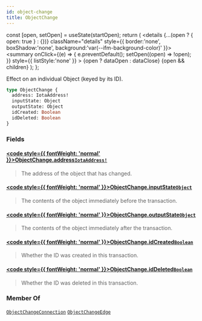 ```yaml
---
id: object-change
title: ObjectChange
---
```









  const [open, setOpen] = useState(startOpen);
  return (
    <details {...(open ? { open: true } : {})} className="details" style={{ border:'none', boxShadow:'none', background:'var(--ifm-background-color)' }}>
      <summary
        onClick={(e) => {
          e.preventDefault();
          setOpen((open) => !open);
        }}
        style={{ listStyle:'none' }}
      >
      {open ? dataOpen : dataClose}
      </summary>
      {open && children}
    </details>
  );
};








Effect on an individual Object (keyed by its ID).


```graphql
type ObjectChange {
  address: IotaAddress!
  inputState: Object
  outputState: Object
  idCreated: Boolean
  idDeleted: Boolean
}
```




### Fields

#### [<code style={{ fontWeight: 'normal' }}>ObjectChange.<b>address</b></code>](#)<Bullet />[`IotaAddress!`](/references/iota-api/iota-graphql/reference/types/scalars/iota-address) <Badge class="badge badge--secondary" text="non-null"/> <Badge class="badge badge--secondary" text="scalar"/> 
> 
> 
> The address of the object that has changed.
> 

#### [<code style={{ fontWeight: 'normal' }}>ObjectChange.<b>inputState</b></code>](#)<Bullet />[`Object`](/references/iota-api/iota-graphql/reference/types/objects/object) <Badge class="badge badge--secondary" text="object"/> 
> 
> 
> The contents of the object immediately before the transaction.
> 

#### [<code style={{ fontWeight: 'normal' }}>ObjectChange.<b>outputState</b></code>](#)<Bullet />[`Object`](/references/iota-api/iota-graphql/reference/types/objects/object) <Badge class="badge badge--secondary" text="object"/> 
> 
> 
> The contents of the object immediately after the transaction.
> 

#### [<code style={{ fontWeight: 'normal' }}>ObjectChange.<b>idCreated</b></code>](#)<Bullet />[`Boolean`](/references/iota-api/iota-graphql/reference/types/scalars/boolean) <Badge class="badge badge--secondary" text="scalar"/> 
> 
> 
> Whether the ID was created in this transaction.
> 

#### [<code style={{ fontWeight: 'normal' }}>ObjectChange.<b>idDeleted</b></code>](#)<Bullet />[`Boolean`](/references/iota-api/iota-graphql/reference/types/scalars/boolean) <Badge class="badge badge--secondary" text="scalar"/> 
> 
> 
> Whether the ID was deleted in this transaction.
> 





### Member Of

[`ObjectChangeConnection`](/references/iota-api/iota-graphql/reference/types/objects/object-change-connection)  <Badge class="badge badge--secondary" text="object"/><Bullet />[`ObjectChangeEdge`](/references/iota-api/iota-graphql/reference/types/objects/object-change-edge)  <Badge class="badge badge--secondary" text="object"/>

